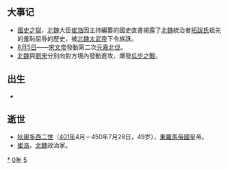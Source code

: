 {{yearTOC|450|北魏'''[[太平真君|太平真君]]十一年'''；南朝宋'''[[元嘉_(南朝宋文帝)|元嘉]]二十七年'''；高昌北凉'''[[承平_(沮渠無諱)|承平]]八年'''}}

== 大事记 ==
*[[國史之獄|國史之獄]]，[[北魏|北魏]]大臣[[崔浩|崔浩]]因主持編纂的國史直書揭露了[[北魏|北魏]]統治者[[拓跋氏|拓跋氏]]祖先的羞恥屈辱的歷史，被[[北魏太武帝|北魏太武帝]]下令族誅。
*[[8月5日|8月5日]]——[[宋文帝|宋文帝]]發動第二次[[元嘉北伐|元嘉北伐]]。
*[[北魏|北魏]]與[[劉宋|劉宋]]分別向對方境內發動進攻，爆發[[瓜步之戰|瓜步之戰]]。

== 出生 ==
*

== 逝世 ==
{{Wikisource year mention}}
*[[狄奧多西二世|狄奧多西二世]]（[[401年|401年]]4月－450年7月28日，49岁），[[東羅馬帝國|東羅馬帝國]]皇帝。
*[[崔浩|崔浩]]，[[北魏|北魏]]政治家。

[[Category:450年|*]]
[[Category:450年代|0年]]
[[Category:5世纪各年|5]]